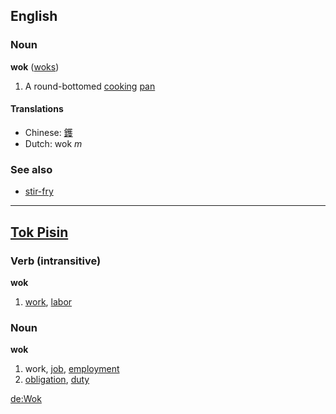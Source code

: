 ==English==
===Noun===
'''wok''' ([[woks]])

#A round-bottomed [[cook]]ing [[pan]]

====Translations====
*Chinese: [[鑊]]
*Dutch: wok ''m''

===See also===
*[[stir-fry]]

----

==[[Tok Pisin]]==
===Verb (intransitive)===

'''wok'''

#[[work]], [[labor]]

===Noun===

'''wok'''

#work, [[job]], [[employment]]
#[[obligation]], [[duty]]

[[de:Wok]]